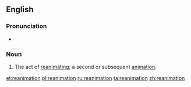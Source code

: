 {{also|Reanimation}}
==English==

===Pronunciation===
* {{rhymes|eɪʃən}}

===Noun===
{{en-noun}}

# The act of [[reanimate|reanimating]]; a second or subsequent [[animation]].

[[et:reanimation]]
[[pl:reanimation]]
[[ru:reanimation]]
[[ta:reanimation]]
[[zh:reanimation]]